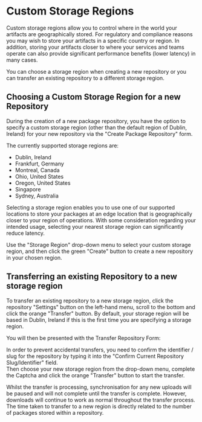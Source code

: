 
# Custom Storage Regions

Custom storage regions allow you to control where in the world your artifacts are geographically stored. For regulatory and compliance reasons you may wish to store your artifacts in a specific country or region. In addition, storing your artifacts closer to where your services and teams operate can also provide significant performance benefits (lower latency) in many cases.

You can choose a storage region when creating a new repository or you can transfer an existing repository to a different storage region. 

## Choosing a Custom Storage Region for a new Repository

During the creation of a new package repository, you have the option to specify a custom storage region (other than the default region of Dublin, Ireland) for your new repository via the "Create Package Repository" form. 

The currently supported storage regions are:  

- Dublin, Ireland
- Frankfurt, Germany
- Montreal, Canada
- Ohio, United States
- Oregon, United States
- Singapore
- Sydney, Australia 

Selecting a storage region enables you to use one of our supported locations to store your packages at an edge location that is geographically closer to your region of operations. With some consideration regarding your intended usage, selecting your nearest storage region can significantly reduce latency.

<BlockImage src={storage_region} alt="Create Package Repository Form"></BlockImage>

Use the "Storage Region" drop-down menu to select your custom storage region, and then click the green "Create" button to create a new repository in your chosen region.

## Transferring an existing Repository to a new storage region

To transfer an existing repository to a new storage region, click the repository "Settings" button on the left-hand menu, scroll to the bottom and click the orange "Transfer" button. By default, your storage region will be based in Dublin, Ireland if this is the first time you are specifying a storage region.  

<BlockImage src={transfer_repo_button} alt="Transfer Repository Button"></BlockImage>

You will then be presented with the Transfer Repository Form: 

<BlockImage src={transfer_repo_form} alt="Transfer Repository Form"></BlockImage>

In order to prevent accidental transfers, you need to confirm the identifier / slug for the repository by typing it into the "Confirm Current Repository Slug/Identifier" field.  
Then choose your new storage region from the drop-down menu, complete the Captcha and click the orange "Transfer" button to start the transfer. 

<Note variant="warning">
  Whilst the transfer is processing, synchronisation for any new uploads will be paused and will not complete until the transfer is complete. However, downloads will continue to work as normal throughout the transfer process. The time taken to transfer to a new region is directly related to the number of packages stored within a repository.
</Note>